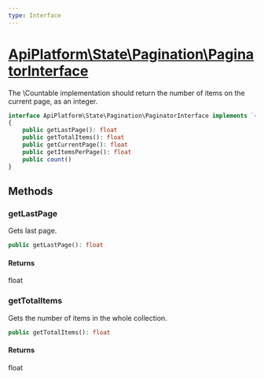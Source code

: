 ```yaml
---
type: Interface
---
```


# [ApiPlatform\State\Pagination\PaginatorInterface](/docs/reference/State/Pagination/PaginatorInterface)

The \Countable implementation should return the number of items on the
current page, as an integer.




```php
interface ApiPlatform\State\Pagination\PaginatorInterface implements `<a href="/docs/reference/State/Pagination/PartialPaginatorInterface">ApiPlatform\State\Pagination\PartialPaginatorInterface</a>`, Countable, Traversable
{
    public getLastPage(): float
    public getTotalItems(): float
    public getCurrentPage(): float
    public getItemsPerPage(): float
    public count()
}
```
## Methods

### getLastPage

Gets last page.

```php
public getLastPage(): float
```

#### Returns

float

### getTotalItems

Gets the number of items in the whole collection.

```php
public getTotalItems(): float
```

#### Returns

float
